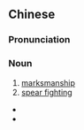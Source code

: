 {{also|枪法}}
==Chinese==
{{zh-forms|s=枪法}}

===Pronunciation===
{{zh-pron
|m=qiāngfǎ
|c=coeng1 faat3
|cat=n
}}

===Noun===
{{zh-noun}}

# [[marksmanship]]
# [[w:Qiang (spear)|spear fighting]]

* {{pedialite|槍術|lang=zh}}
* {{pedialite|Qiang (spear)}}